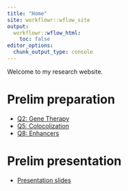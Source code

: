 ```yaml
---
title: "Home"
site: workflowr::wflow_site
output:
  workflowr::wflow_html:
    toc: false
editor_options:
  chunk_output_type: console
---
```


Welcome to my research website.

# Prelim preparation

- [Q2: Gene Therapy](q2.html)
- [Q5: Colocolization](q5.html)
- [Q8: Enhancers](q8.html)

# Prelim presentation

- [Presentation slides](presentation.html)
